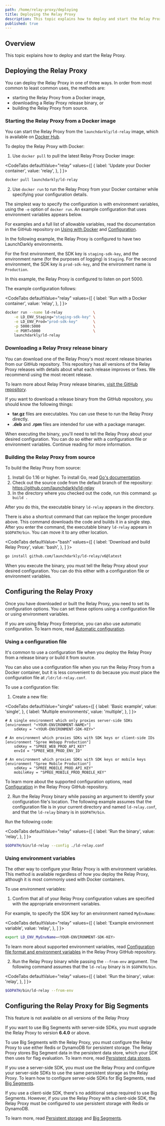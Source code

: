 ```yaml
---
path: /home/relay-proxy/deploying
title: Deploying the Relay Proxy
description: This topic explains how to deploy and start the Relay Proxy.
published: true
---
```


## Overview

This topic explains how to deploy and start the Relay Proxy.

## Deploying the Relay Proxy

You can deploy the Relay Proxy in one of three ways. In order from most common to least common uses, the methods are:

* starting the Relay Proxy from a Docker image,
* downloading a Relay Proxy release binary, or
* building the Relay Proxy from source.

### Starting the Relay Proxy from a Docker image

You can start the Relay Proxy from the `launchdarkly/ld-relay` image, which is available on [Docker Hub](https://hub.docker.com/r/launchdarkly/ld-relay).

To deploy the Relay Proxy with Docker:

1. Use `docker pull` to pull the latest Relay Proxy Docker image:

  <CodeTabs
    defaultValue="relay"
    values={[
      { label: 'Update your Docker container', value: 'relay', },
    ]
  }>
  <CodeTabItem value="relay">

  ```bash
  docker pull launchdarkly/ld-relay
  ```

  </CodeTabItem>
  </CodeTabs>

2. Use `docker run` to run the Relay Proxy from your Docker container while specifying your configuration details.

The simplest way to specify the configuration is with environment variables, using the `-e` option of `docker run`. An example configuration that uses environment variables appears below.

For examples and a full list of allowable variables, read the documentation in the GitHub repository on [Using with Docker](https://github.com/launchdarkly/ld-relay/blob/v6/docs/docker.md) and [Configuration](https://github.com/launchdarkly/ld-relay/blob/v6/docs/configuration.md).

In the following example, the Relay Proxy is configured to have two LaunchDarkly environments.

For the first environment, the SDK key is `staging-sdk-key`, and the environment name (for the purposes of logging) is `Staging`. For the second environment, the SDK key is `prod-sdk-key`, and the environment name is `Production`.

In this example, the Relay Proxy is configured to listen on port 5000.

The example configuration follows:

<CodeTabs
   defaultValue="relay"
   values={[
     { label: 'Run with a Docker container', value: 'relay', },
   ]
 }>
 <CodeTabItem value="relay">

 ```bash
docker run --name ld-relay              \
     -e LD_ENV_Staging="staging-sdk-key" \
     -e LD_ENV_Prod="prod-sdk-key"       \
     -p 5000:5000                        \
     -e PORT=5000                        \
     launchdarkly/ld-relay
 ```

</CodeTabItem>
</CodeTabs>

### Downloading a Relay Proxy release binary

You can download one of the Relay Proxy's most recent release binaries from our GitHub repository. This repository has all versions of the Relay Proxy releases with details about what each release improves or fixes. We recommend using the most recent release.

To learn more about Relay Proxy release binaries, [visit the GitHub repository](https://github.com/launchdarkly/ld-relay/releases).

If you want to download a release binary from the GitHub repository, you should know the following things:
* **tar.gz** files are executables. You can use these to run the Relay Proxy directly.
* **.deb** and **.rpm** files are intended for use with a package manager.

When executing the binary, you'll need to tell the Relay Proxy about your desired configuration. You can do so either with a configuration file or environment variables. Continue reading for more information.

### Building the Relay Proxy from source

To build the Relay Proxy from source:

1. Install Go 1.16 or higher. To install Go, read [Go's documentation](https://golang.org/doc/install).
2. Check out the source code from the default branch of the repository: https://github.com/launchdarkly/ld-relay
3. In the directory where you checked out the code, run this command: `go build .`

After you do this, the executable binary `ld-relay` appears in the directory.

There is also a shortcut command that can replace the longer procedure above. This command downloads the code and builds it in a single step. After you enter the command, the executable binary `ld-relay` appears in `$GOPATH/bin`. You can move it to any other location.

<CodeTabs
  defaultValue="bash"
  values={[
    { label: 'Download and build Relay Proxy', value: 'bash', },
  ]
}>

<CodeTabItem value="bash">

```bash
go install github.com/launchdarkly/ld-relay/v6@latest
```
</CodeTabItem>
</CodeTabs>

When you execute the binary, you must tell the Relay Proxy about your desired configuration. You can do this either with a configuration file or environment variables.

## Configuring the Relay Proxy

Once you have downloaded or built the Relay Proxy, you need to set its configuration options. You can set these options using a configuration file or using environment variables.

If you are using Relay Proxy Enterprise, you can also use automatic configuration. To learn more, read [Automatic configuration](/home/relay-proxy/automatic-configuration).

### Using a configuration file

It's common to use a configuration file when you deploy the Relay Proxy from a release binary or build it from source.

You can also use a configuration file when you run the Relay Proxy from a Docker container, but it is less convenient to do because you *must* place the configuration file at `/ldr/ld-relay.conf`.

To use a configuration file:

1. Create a new file:

  <CodeTabs
    defaultValue="single"
    values={[
      { label: 'Basic example', value: 'single', },
      { label: 'Multiple environments', value: 'multiple', },
    ]
  }>
  <CodeTabItem value="single">

  ```text
  # A single environment which only proxies server-side SDKs
  [environment "<YOUR-ENVIRONMENT-NAME>"]
      sdkKey = "<YOUR-ENVIRONMENT-SDK-KEY>"
  ```

  </CodeTabItem>
  <CodeTabItem value="multiple">

  ```text
  # An environment which proxies SDKs with SDK keys or client-side IDs
  [environment "Spree Webapp Production"]
      sdkKey = "SPREE_WEB_PROD_API_KEY"
      envId = "SPREE_WEB_PROD_ENV_ID"

  # An environment which proxies SDKs with SDK keys or mobile keys
  [environment "Spree Mobile Production"]
      sdkKey = "SPREE_MOBILE_PROD_API_KEY"
      mobileKey = "SPREE_MOBILE_PROD_MOBILE_KEY"
  ```

  </CodeTabItem>
  </CodeTabs>

  To learn more about the supported configuration options, read [Configuration](https://github.com/launchdarkly/ld-relay/blob/v6/docs/configuration.md) in the Relay Proxy GitHub repository.

2. Run the Relay Proxy binary while passing an argument to identify your configuration file's location. The following example assumes that the configuration file is in your current directory and named `ld-relay.conf`, and that the `ld-relay` binary is in `$GOPATH/bin`.

Run the following code:

  <CodeTabs
    defaultValue="relay"
    values={[
      { label: 'Run the binary', value: 'relay', },
    ]
  }>
  <CodeTabItem value="relay">

  ```bash
  $GOPATH/bin/ld-relay --config ./ld-relay.conf
  ```

  </CodeTabItem>
  </CodeTabs>


### Using environment variables

The other way to configure your Relay Proxy is with environment variables. This method is available regardless of how you deploy the Relay Proxy, although it is most commonly used with Docker containers.

To use environment variables:

1. Confirm that all of your Relay Proxy configuration values are specified with the appropriate environment variables.

  For example, to specify the SDK key for an environment named `MyEnvName`:

  <CodeTabs
    defaultValue="relay"
    values={[
      { label: 'Example environment variable', value: 'relay', },
    ]
  }>
  <CodeTabItem value="relay">

  ```bash
  export LD_ENV_MyEnvName=<YOUR-ENVIRONMENT-SDK-KEY>
  ```

  </CodeTabItem>
  </CodeTabs>

  To learn more about supported environment variables, read [Configuration file format and environment variables](https://github.com/launchdarkly/ld-relay/blob/v6/docs/configuration.md#configuration-file-format-and-environment-variables) in the Relay Proxy GitHub repository.

2. Run the Relay Proxy binary while passing the `--from-env` argument. The following command assumes that the `ld-relay` binary is in `$GOPATH/bin`.

  <CodeTabs
    defaultValue="relay"
    values={[
      { label: 'Run the binary', value: 'relay', },
    ]
  }>
  <CodeTabItem value="relay">

  ```bash
  $GOPATH/bin/ld-relay --from-env
  ```

  </CodeTabItem>
  </CodeTabs>

## Configuring the Relay Proxy for Big Segments

<Callout intent="alert">
<CalloutTitle>This feature is not available on all versions of the Relay Proxy</CalloutTitle>
<CalloutDescription>

If you want to use Big Segments with server-side SDKs, you must upgrade the Relay Proxy to version <b>6.4.0</b> or above.

</CalloutDescription>
</Callout>

To use Big Segments with the Relay Proxy, you must configure the Relay Proxy to use either Redis or DynamoDB for persistent storage. The Relay Proxy stores Big Segment data in the persistent data store, which your SDK then uses for flag evaluation. To learn more, read [Persistent data stores](/sdk/concepts/data-stores).

If you use a server-side SDK, you must use the Relay Proxy and configure your server-side SDKs to use the same persistent storage as the Relay Proxy. To learn how to configure server-side SDKs for Big Segments, read [Big Segments](/sdk/features/big-segments).

If you use a client-side SDK, there's no additional setup required to use Big Segments. However, if you use the Relay Proxy with a client-side SDK, the Relay Proxy must be configured to use persistent storage with Redis or DynamoDB.

To learn more, read [Persistent storage](https://github.com/launchdarkly/ld-relay/blob/v6/docs/persistent-storage.md) and [Big Segments](/home/users/big-segments).
